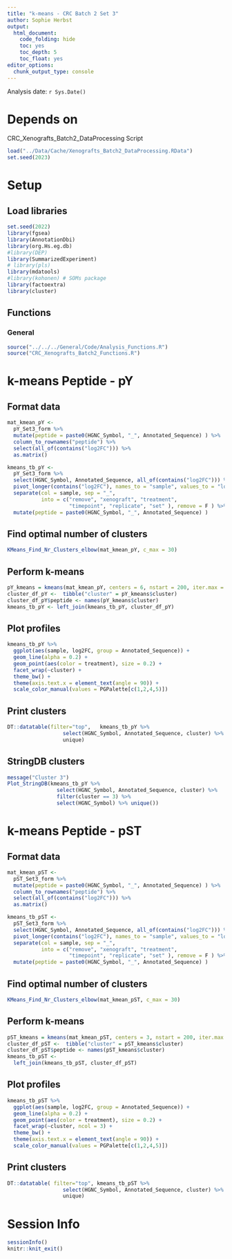 ```yaml
---
title: "k-means - CRC Batch 2 Set 3"
author: Sophie Herbst
output:
  html_document:
    code_folding: hide
    toc: yes
    toc_depth: 5
    toc_float: yes
editor_options: 
  chunk_output_type: console
---
```

Analysis date: `r Sys.Date()`

# Depends on
CRC_Xenografts_Batch2_DataProcessing Script

```r
load("../Data/Cache/Xenografts_Batch2_DataProcessing.RData")
set.seed(2023)
```

# Setup
## Load libraries
```r
set.seed(2022)
library(fgsea)
library(AnnotationDbi)
library(org.Hs.eg.db)
#library(DEP)
library(SummarizedExperiment)
# library(pls)
library(mdatools)
#library(kohonen) # SOMs package
library(factoextra)
library(cluster)
```

## Functions
### General
```r
source("../../../General/Code/Analysis_Functions.R")
source("CRC_Xenografts_Batch2_Functions.R")
```

# k-means Peptide - pY
## Format data
```r
mat_kmean_pY <- 
  pY_Set3_form %>% 
  mutate(peptide = paste0(HGNC_Symbol, "_", Annotated_Sequence) ) %>% 
  column_to_rownames("peptide") %>% 
  select(all_of(contains("log2FC"))) %>%
  as.matrix()

kmeans_tb_pY <- 
  pY_Set3_form %>% 
  select(HGNC_Symbol, Annotated_Sequence, all_of(contains("log2FC"))) %>%
  pivot_longer(contains("log2FC"), names_to = "sample", values_to = "log2FC") %>%
  separate(col = sample, sep = "_", 
           into = c("remove", "xenograft", "treatment", 
                    "timepoint", "replicate", "set" ), remove = F ) %>%
  mutate(peptide = paste0(HGNC_Symbol, "_", Annotated_Sequence) )
```


## Find optimal number of clusters

```r
KMeans_Find_Nr_Clusters_elbow(mat_kmean_pY, c_max = 30)
```

## Perform k-means

```r
pY_kmeans = kmeans(mat_kmean_pY, centers = 6, nstart = 200, iter.max = 10)
cluster_df_pY <-  tibble("cluster" = pY_kmeans$cluster)
cluster_df_pY$peptide <- names(pY_kmeans$cluster)
kmeans_tb_pY <- left_join(kmeans_tb_pY, cluster_df_pY)
```


## Plot profiles
```r
kmeans_tb_pY %>%
  ggplot(aes(sample, log2FC, group = Annotated_Sequence)) +
  geom_line(alpha = 0.2) +
  geom_point(aes(color = treatment), size = 0.2) +
  facet_wrap(~cluster) +
  theme_bw() +
  theme(axis.text.x = element_text(angle = 90)) +
  scale_color_manual(values = PGPalette[c(1,2,4,5)])
```

## Print clusters
```r
DT::datatable(filter="top",   kmeans_tb_pY %>% 
                  select(HGNC_Symbol, Annotated_Sequence, cluster) %>%
                  unique)
```

## StringDB clusters
```r
message("Cluster 3")
Plot_StringDB(kmeans_tb_pY %>% 
                select(HGNC_Symbol, Annotated_Sequence, cluster) %>% 
                filter(cluster == 3) %>% 
                select(HGNC_Symbol) %>% unique())
```


# k-means Peptide - pST
## Format data
```r
mat_kmean_pST <- 
  pST_Set3_form %>% 
  mutate(peptide = paste0(HGNC_Symbol, "_", Annotated_Sequence) ) %>% 
  column_to_rownames("peptide") %>% 
  select(all_of(contains("log2FC"))) %>%
  as.matrix()

kmeans_tb_pST <- 
  pST_Set3_form %>% 
  select(HGNC_Symbol, Annotated_Sequence, all_of(contains("log2FC"))) %>%
  pivot_longer(contains("log2FC"), names_to = "sample", values_to = "log2FC") %>%
  separate(col = sample, sep = "_", 
           into = c("remove", "xenograft", "treatment", 
                    "timepoint", "replicate", "set" ), remove = F ) %>%
  mutate(peptide = paste0(HGNC_Symbol, "_", Annotated_Sequence) )
```


## Find optimal number of clusters

```r
KMeans_Find_Nr_Clusters_elbow(mat_kmean_pST, c_max = 30)
```

## Perform k-means

```r
pST_kmeans = kmeans(mat_kmean_pST, centers = 3, nstart = 200, iter.max = 10)
cluster_df_pST <-  tibble("cluster" = pST_kmeans$cluster)
cluster_df_pST$peptide <- names(pST_kmeans$cluster)
kmeans_tb_pST <- 
  left_join(kmeans_tb_pST, cluster_df_pST)
```


## Plot profiles
```r
kmeans_tb_pST %>%
  ggplot(aes(sample, log2FC, group = Annotated_Sequence)) +
  geom_line(alpha = 0.2) +
  geom_point(aes(color = treatment), size = 0.2) +
  facet_wrap(~cluster, ncol = 3) +
  theme_bw() +
  theme(axis.text.x = element_text(angle = 90)) +
  scale_color_manual(values = PGPalette[c(1,2,4,5)])
```

## Print clusters
```r
DT::datatable( filter="top", kmeans_tb_pST %>% 
                  select(HGNC_Symbol, Annotated_Sequence, cluster) %>%
                  unique)
```



# Session Info
```r
sessionInfo()
knitr::knit_exit()
```
